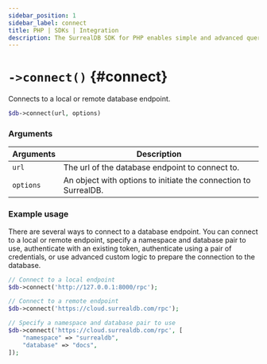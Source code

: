 ```yaml
---
sidebar_position: 1
sidebar_label: connect
title: PHP | SDKs | Integration
description: The SurrealDB SDK for PHP enables simple and advanced querying of a remote or embedded database.
---
```


# `->connect()` {#connect}

Connects to a local or remote database endpoint.

```php title="Method Syntax"
$db->connect(url, options)
```

### Arguments
<table>
    <thead>
        <tr>
            <th colspan="2" scope="col">Arguments</th>
            <th colspan="2" scope="col">Description</th>
        </tr>
    </thead>  
    <tbody>
        <tr>
            <td colspan="2" scope="row" data-label="Arguments">
                <code>url</code>
            </td>
            <td colspan="2" scope="row" data-label="Description">
                The url of the database endpoint to connect to.
            </td>
        </tr>
                <tr>
            <td colspan="2" scope="row" data-label="Arguments">
                <code>options</code>
            </td>
            <td colspan="2" scope="row" data-label="Description">
                An object with options to initiate the connection to SurrealDB.
            </td>
        </tr>
    </tbody>
</table>

### Example usage

There are several ways to connect to a database endpoint. You can connect to a local or remote endpoint, specify a namespace and database pair to use, authenticate with an existing token, authenticate using a pair of credentials, or use advanced custom logic to prepare the connection to the database.

```php
// Connect to a local endpoint
$db->connect('http://127.0.0.1:8000/rpc');

// Connect to a remote endpoint
$db->connect('https://cloud.surrealdb.com/rpc');

// Specify a namespace and database pair to use
$db->connect('https://cloud.surrealdb.com/rpc', [
	"namespace" => "surrealdb",
	"database" => "docs",
]);
```